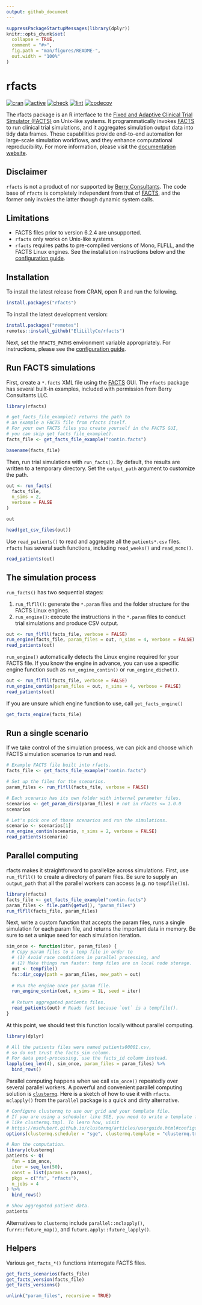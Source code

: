 ```yaml
---
output: github_document
---
```


```r
suppressPackageStartupMessages(library(dplyr))
knitr::opts_chunk$set(
  collapse = TRUE,
  comment = "#>",
  fig.path = "man/figures/README-",
  out.width = "100%"
)
```

# rfacts

[![cran](https://www.r-pkg.org/badges/version/rfacts)](https://cran.r-project.org/package=rfacts)
[![active](https://www.repostatus.org/badges/latest/active.svg)](https://www.repostatus.org/#active)
[![check](https://github.com/EliLillyCo/rfacts/workflows/check/badge.svg)](https://github.com/EliLillyCo/rfacts/actions?query=workflow%3Acheck)
[![lint](https://github.com/EliLillyCo/rfacts/workflows/lint/badge.svg)](https://github.com/EliLillyCo/rfacts/actions?query=workflow%3Alint)
[![codecov](https://codecov.io/gh/EliLillyCo/rfacts/branch/master/graph/badge.svg?token=3T5DlLwUVl)](https://codecov.io/gh/EliLillyCo/rfacts)

The rfacts package is an R interface to the [Fixed and Adaptive Clinical Trial Simulator (FACTS)](https://www.berryconsultants.com/software/) on Unix-like systems. It programmatically invokes [FACTS](https://www.berryconsultants.com/software/) to run clinical trial simulations, and it aggregates simulation output data into tidy data frames. These capabilities provide end-to-end automation for large-scale simulation workflows, and they enhance computational reproducibility. For more information, please visit the [documentation website](https://elilillyco.github.io/rfacts/).

## Disclaimer

`rfacts` is not a product of nor supported by [Berry Consultants](https://www.berryconsultants.com/). The code base of `rfacts` is completely independent from that of [FACTS](https://www.berryconsultants.com/software/), and the former only invokes the latter though dynamic system calls.

## Limitations

* FACTS files prior to version 6.2.4 are unsupported.
* `rfacts` only works on Unix-like systems.
* `rfacts` requires paths to pre-compiled versions of Mono, FLFLL, and the FACTS Linux engines. See the installation instructions below and the [configuration guide](https://elilillyco.github.io/rfacts/articles/config.html).

## Installation

To install the latest release from CRAN, open R and run the following.

```r
install.packages("rfacts")
```

To install the latest development version:

```r
install.packages("remotes")
remotes::install_github("EliLillyCo/rfacts")
```

Next, set the `RFACTS_PATHS` environment variable appropriately. For instructions, please see the [configuration guide](https://elilillyco.github.io/rfacts/articles/config.html).

## Run FACTS simulations

First, create a `*.facts` XML file using the [FACTS](https://www.berryconsultants.com/software/) GUI. The `rfacts` package has several built-in examples, included with permission from Berry Consultants LLC.

```r
library(rfacts)

# get_facts_file_example() returns the path to
# an example a FACTS file from rfacts itself.
# For your own FACTS files you create yourself in the FACTS GUI,
# you can skip get_facts_file_example().
facts_file <- get_facts_file_example("contin.facts")

basename(facts_file)
```

Then, run trial simulations with `run_facts()`. By default, the results are written to a temporary directory. Set the `output_path` argument to customize the path.

```r
out <- run_facts(
  facts_file,
  n_sims = 2,
  verbose = FALSE
)

out

head(get_csv_files(out))
```

Use `read_patients()` to read and aggregate all the `patients*.csv` files. `rfacts` has several such functions, including `read_weeks()` and `read_mcmc()`.

```r
read_patients(out)
```

## The simulation process

`run_facts()` has two sequential stages:

1. `run_flfll()`: generate the `*.param` files and the folder structure for the FACTS Linux engines.
2. `run_engine()`: execute the instructions in the `*.param` files to conduct trial simulations and produce CSV output.

```r
out <- run_flfll(facts_file, verbose = FALSE)
run_engine(facts_file, param_files = out, n_sims = 4, verbose = FALSE)
read_patients(out)
```

`run_engine()` automatically detects the Linux engine required for your FACTS file. If you know the engine in advance, you can use a specific engine function such as `run_engine_contin()` or `run_engine_dichot()`.

```r
out <- run_flfll(facts_file, verbose = FALSE)
run_engine_contin(param_files = out, n_sims = 4, verbose = FALSE)
read_patients(out)
```

If you are unsure which engine function to use, call `get_facts_engine()`

```r
get_facts_engine(facts_file)
```

## Run a single scenario

If we take control of the simulation process, we can pick and choose which FACTS simulation scenarios to run and read.

```r
# Example FACTS file built into rfacts.
facts_file <- get_facts_file_example("contin.facts")

# Set up the files for the scenarios.
param_files <- run_flfll(facts_file, verbose = FALSE)

# Each scenario has its own folder with internal parameter files.
scenarios <- get_param_dirs(param_files) # not in rfacts <= 1.0.0
scenarios

# Let's pick one of those scenarios and run the simulations.
scenario <- scenarios[1]
run_engine_contin(scenario, n_sims = 2, verbose = FALSE)
read_patients(scenario)
```

## Parallel computing

rfacts makes it straightforward to parallelize across simulations. First, use `run_flfll()` to create a directory of param files. Be sure to supply an `output_path` that all the parallel workers can access (e.g. no `tempfile()`s).

```r
library(rfacts)
facts_file <- get_facts_file_example("contin.facts")
param_files <- file.path(getwd(), "param_files")
run_flfll(facts_file, param_files)
```

Next, write a custom function that accepts the param files, runs a single simulation for each param file, and returns the important data in memory. Be sure to set a unique seed for each simulation iteration.

```r
sim_once <- function(iter, param_files) {
  # Copy param files to a temp file in order to
  # (1) Avoid race conditions in parallel processing, and
  # (2) Make things run faster: temp files are on local node storage.
  out <- tempfile()
  fs::dir_copy(path = param_files, new_path = out)
  
  # Run the engine once per param file.
  run_engine_contin(out, n_sims = 1L, seed = iter)
  
  # Return aggregated patients files.
  read_patients(out) # Reads fast because `out` is a tempfile().
}
```

At this point, we should test this function locally without parallel computing.

```r
library(dplyr)

# All the patients files were named patients00001.csv,
# so do not trust the facts_sim column.
# For data post-processing, use the facts_id column instead.
lapply(seq_len(4), sim_once, param_files = param_files) %>%
  bind_rows()
```

Parallel computing happens when we call `sim_once()` repeatedly over several parallel workers. A powerful and convenient parallel computing solution is [`clustermq`](https://mschubert.github.io/clustermq/). Here is a sketch of how to use it with `rfacts`. `mclapply()` from the `parallel` package is a quick and dirty alternative. 

```r
# Configure clustermq to use our grid and your template file.
# If you are using a scheduler like SGE, you need to write a template file
# like clustermq.tmpl. To learn how, visit
# https://mschubert.github.io/clustermq/articles/userguide.html#configuration-1
options(clustermq.scheduler = "sge", clustermq.template = "clustermq.tmpl")

# Run the computation.
library(clustermq)
patients <- Q(
  fun = sim_once,
  iter = seq_len(50),
  const = list(params = params),
  pkgs = c("fs", "rfacts"),
  n_jobs = 4
) %>%
  bind_rows()

# Show aggregated patient data.
patients
```

Alternatives to `clustermq` include `parallel::mclapply()`, `furrr::future_map()`, and `future.apply::future_lapply()`.

## Helpers

Various `get_facts_*()` functions interrogate FACTS files.

```r
get_facts_scenarios(facts_file)
get_facts_version(facts_file)
get_facts_versions()
```

```r
unlink("param_files", recursive = TRUE)
```
